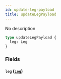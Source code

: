 ```yaml
---
id: update-leg-payload
title: updateLegPayload
---
```


No description

```graphql
type updateLegPayload {
  leg: Leg
}
```

### Fields

#### `leg` ([`Leg`](/v1/objects/leg))
